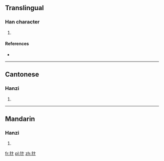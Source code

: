 ==Translingual==

===Han character===
{{Han char|rn=94|rad=犬|as=04|sn=7|four=4423<sub>0</sub>|canj=大竹卜卜 (KHYY)}}

# {{defn|Han|sort=犬04}}

====References====
* {{Han ref|kx=0707.120|dkj=20279|dj=1119.280|hdz=21336.210|uh=72BF|ud=29375|bh=CB61|bd=52065}}

----

==Cantonese==

===Hanzi===
{{yue-hanzi|jyut=|y=bin6}}

# {{defn|Cantonese|sort=犬04}}

----

==Mandarin==

===Hanzi===
{{cmn-hanzi|pin=[[huān]] ([[huan1]])|wg=huan<sup>1</sup>}}

# {{defn|Mandarin|sort=犬04}}

[[fr:犿]]
[[pl:犿]]
[[zh:犿]]